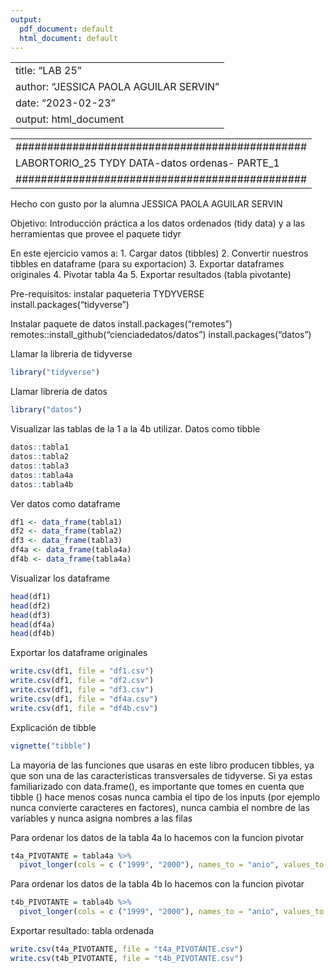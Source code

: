 ---
output:
  pdf_document: default
  html_document: default
---
----------------------------------------------
title: "LAB 25"
author: "JESSICA PAOLA AGUILAR SERVIN"
date: "2023-02-23"
output: html_document
--------------------------------------------------
---------------------------------------------------
##############################################
LABORTORIO_25 TYDY DATA-datos ordenas- PARTE_1
##############################################
----------------------------------------------------
  
Hecho con gusto por la alumna JESSICA PAOLA AGUILAR SERVIN

Objetivo: Introducción práctica a los datos ordenados (tidy data) y a las herramientas que provee el paquete tidyr

En este ejercicio vamos a:
  1. Cargar datos (tibbles)
  2. Convertir nuestros tibbles en dataframe (para su exportacion)
  3. Exportar dataframes originales
  4. Pivotar tabla 4a
  5. Exportar resultados (tabla pivotante)

Pre-requisitos: instalar paqueteria TYDYVERSE
install.packages("tidyverse")

Instalar paquete de datos
install.packages("remotes")
remotes::install_github("cienciadedatos/datos")
install.packages("datos")

Llamar la libreria de tidyverse
```{r}
library("tidyverse")
```

Llamar libreria de datos
```{r}
library("datos")
```

Visualizar las tablas de la 1 a la 4b utilizar. 
Datos como tibble
```{r}
datos::tabla1
datos::tabla2
datos::tabla3
datos::tabla4a
datos::tabla4b
```

Ver datos como dataframe
```{r}
df1 <- data_frame(tabla1)
df2 <- data_frame(tabla2)
df3 <- data_frame(tabla3)
df4a <- data_frame(tabla4a)
df4b <- data_frame(tabla4a)
```

Visualizar los dataframe
```{r}
head(df1)
head(df2)
head(df3)
head(df4a)
head(df4b)
```

Exportar los dataframe originales
```{r}
write.csv(df1, file = "df1.csv")
write.csv(df1, file = "df2.csv")
write.csv(df1, file = "df3.csv")
write.csv(df1, file = "df4a.csv")
write.csv(df1, file = "df4b.csv")
```

Explicación de tibble
```{r}
vignette("tibble")
```


La mayoria de las funciones que usaras en este libro producen 
tibbles, ya que son una de las caracteristicas transversales de tidyverse. 
Si ya estas familiarizado con data.frame(), es importante que tomes en cuenta que tibble () hace menos cosas
nunca cambia el tipo de los inputs (por ejemplo nunca convierte caracteres en factores),
nunca cambia el nombre de las variables y nunca asigna nombres a las filas

Para ordenar los datos de la tabla 4a lo hacemos con la funcion pivotar
```{r}
t4a_PIVOTANTE = tabla4a %>% 
  pivot_longer(cols = c ("1999", "2000"), names_to = "anio", values_to = "casos")
```

Para ordenar los datos de la tabla 4b lo hacemos con la funcion pivotar
```{r}
t4b_PIVOTANTE = tabla4b %>% 
  pivot_longer(cols = c ("1999", "2000"), names_to = "anio", values_to = "casos")
```

Exportar resultado: tabla ordenada
```{r}
write.csv(t4a_PIVOTANTE, file = "t4a_PIVOTANTE.csv")
write.csv(t4b_PIVOTANTE, file = "t4b_PIVOTANTE.csv")
```

